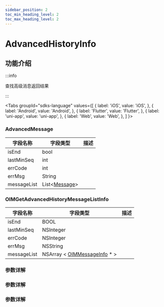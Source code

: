 ```yaml
---
sidebar_position: 2
toc_min_heading_level: 2
toc_max_heading_level: 2
---
```


# AdvancedHistoryInfo

## 功能介绍

:::info

查找高级消息返回结果

:::

<Tabs
groupId="sdks-language"
values={[
{ label: 'iOS', value: 'iOS', },
{ label: 'Android', value: 'Android', },
{ label: 'Flutter', value: 'Flutter', },
{ label: 'uni-app', value: 'uni-app', },
{ label: 'Web', value: 'Web', },
]
}>

<TabItem value="Flutter">


### AdvancedMessage

| 字段名称    | 字段类型                                                                 | 描述 |
| ----------- | ------------------------------------------------------------------------ | ---- |
| isEnd       | bool                                                                     |      |
| lastMinSeq  | int                                                                |      |
| errCode     | int                                                                |      |
| errMsg      | String                                                                 |      |
| messageList | List<[Message](docs/sdks/Class/Message/MessageInfo.mdx)> |      |


</TabItem>

<TabItem value="iOS">

### OIMGetAdvancedHistoryMessageListInfo

| 字段名称    | 字段类型                                                                 | 描述 |
| ----------- | ------------------------------------------------------------------------ | ---- |
| isEnd       | BOOL                                                                     |      |
| lastMinSeq  | NSInteger                                                                |      |
| errCode     | NSInteger                                                                |      |
| errMsg      | NSString                                                                 |      |
| messageList | NSArray < [OIMMessageInfo](docs/sdks/Class/Message/MessageInfo.mdx) \* > |      |

</TabItem>

<TabItem value="Android">

### 参数详解

</TabItem>

<TabItem value="Web">

### 参数详解

</TabItem>

<TabItem value="uni-app">

### 参数详解

</TabItem>

</Tabs>
